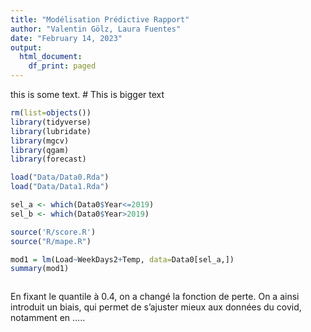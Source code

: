 ```yaml
---
title: "Modélisation Prédictive Rapport"
author: "Valentin Gölz, Laura Fuentes"
date: "February 14, 2023"
output:
  html_document:
    df_print: paged
---
```


this is some text.
# This is bigger text
```r
rm(list=objects())
library(tidyverse)
library(lubridate)
library(mgcv)
library(qgam)
library(forecast)

load("Data/Data0.Rda")
load("Data/Data1.Rda")

sel_a <- which(Data0$Year<=2019)
sel_b <- which(Data0$Year>2019)

source('R/score.R')
source("R/mape.R")
```

```r
mod1 = lm(Load~WeekDays2+Temp, data=Data0[sel_a,])
summary(mod1)
```

```r

```
En fixant le quantile à 0.4, on a changé la fonction de perte. On a ainsi introduit un biais, qui permet de s'ajuster mieux aux données du covid, notamment en .....
```r

```

```r

```

```r

```

